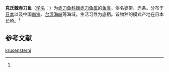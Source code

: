 {{Speciesbox
| name = 克氏棘赤刀鱼
| status = 
| status_system = 
| image = Acanthocepola krusensternii.JPG
| genus = Acanthocepola
| species = krusensterni
| authority = (Temminck et Schlegel, 1845)<ref name='id7685'>{{cite web| url =http://www.bioinfo.cn/db05/BjdwSpecies.php?action=view&id=7685| title =克氏棘赤刀鱼| work =《中国动物物种编目数据库》| publisher =中国科学院微生物研究所| author =中国科学院动物研究所| accessdate =2009-04-16| deadurl =yes| archiveurl =https://web.archive.org/web/20160305001343/http://www.bioinfo.cn/db05/BjdwSpecies.php?action=view&id=7685| archivedate =2016-03-05}}</ref>
}}

'''克氏棘赤刀鱼'''（[[学名|学名]]：{{lang|la|''Acanthocepola krusensterni''}}）为[[赤刀鱼科|赤刀鱼科]][[棘赤刀鱼属|棘赤刀鱼属]]的[[鱼类|鱼类]]，俗名婆带、赤条。分布于[[日本|日本]]以及中国[[南海|南海]]、[[台湾海峡|台湾海峡]]等海域，生活习性为底栖。该物种的模式产地在日本长崎。<ref name='id7685'/>

== 参考文献 ==
{{reflist}}

{{Wikispecies|Acanthocepola krusensterni}}
{{Taxonbar|from=Q1042520}}

[[Category:棘赤刀鱼属|krusensterni]]


{{鱸形目小作品}}